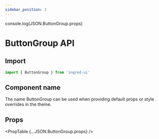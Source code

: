 ```yaml
---
sidebar_position: 3
---
```


console.log(JSON.ButtonGroup.props)

# ButtonGroup API

## Import
```js
import { ButtonGroup } from 'ingred-ui'
```

## Component name
The name ButtonGroup can be used when providing default props or style overrides in the theme.

## Props

<PropTable {...JSON.ButtonGroup.props} />